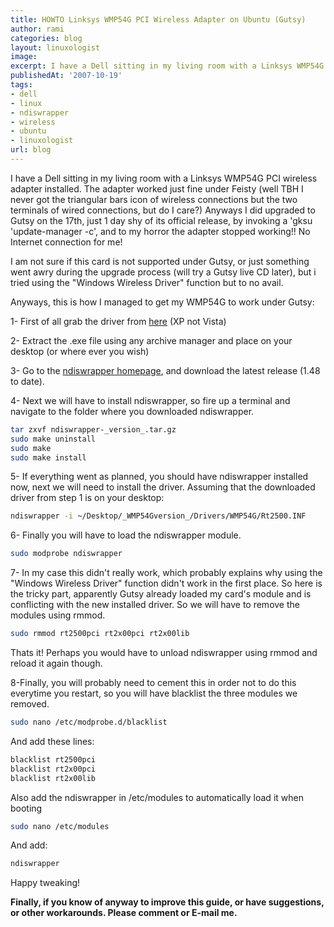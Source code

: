 ```yaml
---
title: HOWTO Linksys WMP54G PCI Wireless Adapter on Ubuntu (Gutsy)
author: rami
categories: blog
layout: linuxologist
image:
excerpt: I have a Dell sitting in my living room with a Linksys WMP54G PCI wireless adapter installed. The adapter worked just fine under Feisty (well TBH I never got the triangular bars icon of wireless connections but the two terminals of wired connections, but do I care?) Anyways I did upgraded to Gutsy on the 17th, just 1 day shy of its official release, by invoking a 'gksu 'update-manager -c', and to my horror the adapter stopped working!! No Internet connection for me!
publishedAt: '2007-10-19'
tags:
- dell
- linux
- ndiswrapper
- wireless
- ubuntu
- linuxologist
url: blog
---
```


I have a Dell sitting in my living room with a Linksys WMP54G PCI wireless adapter installed. The adapter worked just fine under Feisty (well TBH I never got the triangular bars icon of wireless connections but the two terminals of wired connections, but do I care?) Anyways I did upgraded to Gutsy on the 17th, just 1 day shy of its official release, by invoking a 'gksu 'update-manager -c', and to my horror the adapter stopped working!! No Internet connection for me!

I am not sure if this card is not supported under Gutsy, or just something went awry during the upgrade process (will try a Gutsy live CD later), but i tried using the "Windows Wireless Driver" function but to no avail.

Anyways, this is how I managed to get my WMP54G to work under Gutsy:

1- First of all grab the driver from [here](http://www.linksys.com/servlet/Satellite?blobcol=urldata&blobheadername1=Content-Type&blobheadername2=Content-Disposition&blobheadervalue1=application%2Fx-msdownload&blobheadervalue2=inline%3B+filename%3DWMP54Gv4\_20050503.exe&blobkey=id&blobtable=MungoBlobs&blobwhere=1130824506903&ssbinary=true&lid=7513643981B16) (XP not Vista)

2- Extract the .exe file using any archive manager and place on your desktop (or where ever you wish)

3- Go to the [ndiswrapper homepage](http://ndiswrapper.sourceforge.net/joomla/), and download the latest release (1.48 to date).

4- Next we will have to install ndiswrapper, so fire up a terminal and navigate to the folder where you downloaded ndiswrapper.

```bash
tar zxvf ndiswrapper-_version_.tar.gz 
sudo make uninstall 
sudo make 
sudo make install
```

5- If everything went as planned, you should have ndiswrapper installed now, next we will need to install the driver. Assuming that the downloaded driver from step 1 is on your desktop: 

```bash
ndiswrapper -i ~/Desktop/_WMP54Gversion_/Drivers/WMP54G/Rt2500.INF
```

6- Finally you will have to load the ndiswrapper module. 

```bash
sudo modprobe ndiswrapper
```

7- In my case this didn't really work, which probably explains why using the "Windows Wireless Driver" function didn't work in the first place. So here is the tricky part, apparently Gutsy already loaded my card's module and is conflicting with the new installed driver. So we will have to remove the modules using rmmod.

```bash
sudo rmmod rt2500pci rt2x00pci rt2x00lib
```

Thats it! Perhaps you would have to unload ndiswrapper using rmmod and reload it again though.

8-Finally, you will probably need to cement this in order not to do this everytime you restart, so you will have blacklist the three modules we removed. 

```bash
sudo nano /etc/modprobe.d/blacklist
```

And add these lines:


```bash
blacklist rt2500pci  
blacklist rt2x00pci  
blacklist rt2x00lib
```

Also add the ndiswrapper in /etc/modules to automatically load it when booting 

```bash
sudo nano /etc/modules
```

And add: 


```bash
ndiswrapper
```

Happy tweaking! 

__Finally, if you know of anyway to improve this guide, or have suggestions, or other workarounds. Please comment or E-mail me.__
